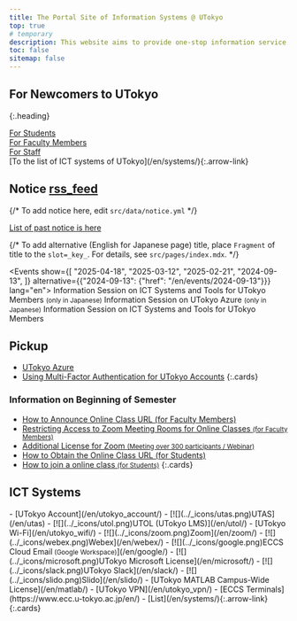 ```yaml
---
title: The Portal Site of Information Systems @ UTokyo
top: true
# temporary
description: This website aims to provide one-stop information service about information systems in the University of Tokyo.
toc: false
sitemap: false
---
```




<Emergency />

## For Newcomers to UTokyo
{:.heading}

<div class="largecards">
  <div class="largecards__card">
    <a href="/en/oc/"><MaterialIcon icon="groups" /><span class="title">For Students</span></a>
  </div>
  <div class="largecards__card">
    <a href="/en/faculty_members/"><FontAwesomeIcon icon="chalkboard-user" /><span class="title">For Faculty Members</span></a>
  </div>
  <div class="largecards__card">
    <a href="/en/staff_members/"><MaterialIcon icon="badge" /><span class="title">For Staff</span></a>
  </div>
</div>

<div class="systems-link">[To the list of ICT systems of UTokyo](/en/systems/){:.arrow-link}</div>

<div class="container">
<div class="container__column">

## Notice <a href="/en/notice/rss" class="rss_icon" title="RSS">rss_feed</a>

{/* To add notice here, edit `src/data/notice.yml` */}

<Notice lang="en" strip localize />

[List of past notice is here](/en/notice/)

</div>
<div class="container__column">

{/*
  To add alternative (English for Japanese page) title,
  place `Fragment` of title to the `slot=_key_`.
  For details, see `src/pages/index.mdx`.
*/}

<Events show={[
  "2025-04-18",
  "2025-03-12",
  "2025-02-21",
  "2024-09-13",
]} alternative={{"2024-09-13": {"href": "/en/events/2024-09-13"}}} lang="en">
<Fragment slot="2025-03-12">Information Session on ICT Systems and Tools for UTokyo Members <small>(only in Japanese)</small></Fragment>
<Fragment slot="2025-02-21">Information Session on UTokyo Azure <small>(only in Japanese)</small></Fragment>
<Fragment slot="2024-09-13">Information Session on ICT Systems and Tools for UTokyo Members</Fragment>
</Events>

## Pickup

- [UTokyo Azure](/en/research_computing/utokyo_azure)
- [Using Multi-Factor Authentication for UTokyo Accounts](/en/utokyo_account/mfa/)
{:.cards}

### Information on Beginning of Semester

- [How to Announce Online Class URL (for Faculty Members)](/en/faculty_members/url)
- [Restricting Access to Zoom Meeting Rooms for Online Classes <small>(for Faculty Members)</small>](/en/faculty_members/zoom_access_control)
- [Additional License for Zoom <small>(Meeting over 300 participants / Webinar)</small>](/en/zoom/license)
- [How to Obtain the Online Class URL (for Students)](/en/oc/url)
- [How to join a online class <small>(for Students)</small>](/en/oc/join)
{:.cards}

</div>
</div>

## ICT Systems

<div class="top__systems">
  - [<MaterialIcon icon="person" />UTokyo Account](/en/utokyo_account/)
  - [![](../_icons/utas.png)UTAS](/en/utas)
  - [![](../_icons/utol.png)UTOL (UTokyo LMS)](/en/utol/)
  - [<MaterialIcon icon="wifi" />UTokyo Wi-Fi](/en/utokyo_wifi/)
  - [![](../_icons/zoom.png)Zoom](/en/zoom/)
  - [![](../_icons/webex.png)Webex](/en/webex/)
  - [![](../_icons/google.png)ECCS Cloud Email<small> (Google Workspace)</small>](/en/google/)
  - [![](../_icons/microsoft.png)UTokyo Microsoft License](/en/microsoft/)
  - [![](../_icons/slack.png)UTokyo Slack](/en/slack/)
  - [![](../_icons/slido.png)Slido](/en/slido/)
  - [<MaterialIcon icon="bar_chart" />UTokyo MATLAB Campus-Wide License](/en/matlab/)
  - [<MaterialIcon icon="vpn_lock" />UTokyo VPN](/en/utokyo_vpn/)
  - [<MaterialIcon icon="computer" /><span>ECCS Terminals<span class="external-link"></span></span>](https://www.ecc.u-tokyo.ac.jp/en/)
  - [List](/en/systems/){:.arrow-link}
  {:.cards}
</div>
